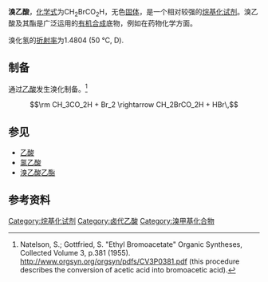 {{Chembox
| Name = 溴乙酸
| NameEn = Bromoacetic acid
| ImageFileL1 = 2-bromoacetic acid 200.svg
| ImageFileR1 = Bromoacetic-acid-3D-balls.png
| IUPACName = 溴乙酸
| OtherNames = UN 1938
| Section1 = {{Chembox Identifiers
| CASNo = 79-08-3
| CASNo_Ref = {{cascite|changed|??}}
|  EINECS  =  201-175-8
|  PubChem  =  6227
|  SMILES  =  C(C(=O)O)Br
|  InChI  =  1/C2H3BrO2/c3-1-2(4)5/h1H2,(H,4,5)
|  RTECS  =  AF5950000
|  ChEMBL_Ref  = {{ebicite|correct|EBI}}|  ChEMBL  =  60851
|  ChemSpiderID  =  10301338
|  SMILES2  =  BrCC(O)=O
|  InChIKey  =  KDPAWGWELVVRCH-UHFFFAOYAM
|  StdInChI  =  1S/C2H3BrO2/c3-1-2(4)5/h1H2,(H,4,5)
|  StdInChIKey  =  KDPAWGWELVVRCH-UHFFFAOYSA-N
|  Beilstein  =  506167
}}
| Section2 = {{Chembox Properties
|C=2|H=3|Br=1|O=2
|   Appearance = 白色或浅黄色晶体
|   Density = 1.934 g.cm<sup>-3</sup>
|   MeltingPt = 49 - 51 °C
|   BoilingPt = 206 - 208 °C
|   Solubility = 极性有机溶剂
  }}
| Section3 = {{Chembox Structure
|   CrystalStruct = [[六方晶系|六方]]或[[斜方|斜方]]
|   Coordination = 
|   MolShape =
 }}
| Section7 = {{Chembox Hazards
|   MainHazards = 有毒 ('''T''')，有腐蚀性{'''C''')
|   RPhrases = {{R23/24/25}}, {{R36}}
|   SPhrases = {{S36/37/39}}, {{S45}}
|   NFPA-H = 3
|   NFPA-F = 1
|   NFPA-R = 0
|   NFPA-O = 
|   FlashPt = 
|   Autoignition = 
  }}
}}

'''溴乙酸'''，[[化学式|化学式]]为CH<sub>2</sub>BrCO<sub>2</sub>H，无色[[固体|固体]]，是一个相对较强的[[烷基化试剂|烷基化试剂]]。溴乙酸及其酯是广泛运用的[[有机合成|有机合成]]底物，例如在药物化学方面。

溴化氢的[[折射率|折射率]]为1.4804 (50 °C, D).

==制备==
通过[[乙酸|乙酸]]发生溴化制备。<ref>Natelson, S.; Gottfried, S. "Ethyl Bromoacetate" Organic Syntheses, Collected Volume 3, p.381 (1955). http://www.orgsyn.org/orgsyn/pdfs/CV3P0381.pdf {{Wayback|url=http://www.orgsyn.org/orgsyn/pdfs/CV3P0381.pdf |date=20121006101253 }} (this procedure describes the conversion of acetic acid into bromoacetic acid).</ref>

:<math>\rm CH_3CO_2H  +  Br_2 \rightarrow  CH_2BrCO_2H +  HBr\,</math>

== 参见 ==
* [[乙酸|乙酸]]
* [[氯乙酸|氯乙酸]]
* [[溴乙酸乙酯|溴乙酸乙酯]]

==参考资料==
<div class="references-small">
<references/>
</div>

{{有机化合物小作品}}
[[Category:烷基化试剂|Category:烷基化试剂]]
[[Category:卤代乙酸|Category:卤代乙酸]]
[[Category:溴甲基化合物|Category:溴甲基化合物]]